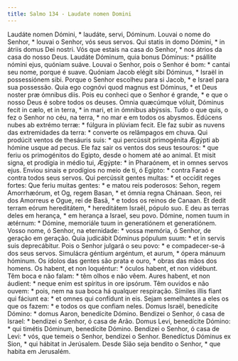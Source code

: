 ```yaml
---
title: Salmo 134 - Laudate nomen Domini
---
```


<div class="grid grid-cols-2 gap-5">
  <span class="text-justify">
    Laudáte nomen Dómini, * laudáte, servi, Dóminum.
  </span>
  <span class="text-justify">
    Louvai o nome do Senhor, * louvai o Senhor, vós seus servos.
  </span>
  <span class="text-justify">
    Qui statis in domo Dómini, * in átriis domus Dei nostri.
  </span>
  <span class="text-justify">
    Vós que estais na casa do Senhor, * nos átrios da casa do nosso Deus.
  </span>
  <span class="text-justify">
    Laudáte Dóminum, quia bonus Dóminus: * psállite nómini ejus, quóniam suáve.
  </span>
  <span class="text-justify">
    Louvai o Senhor, pois o Senhor é bom: * cantai seu nome, porque é suave.
  </span>
  <span class="text-justify">
    Quóniam Jacob elégit sibi Dóminus, * Israël in possessiónem sibi.
  </span>
  <span class="text-justify">
    Porque o Senhor escolheu para si Jacob, * e Israel para sua possessão.
  </span>
  <span class="text-justify">
    Quia ego cognóvi quod magnus est Dóminus, * et Deus noster præ ómnibus diis.
  </span>
  <span class="text-justify">
    Pois eu conheci que o Senhor é grande, * e que o nosso Deus é sobre todos os
    deuses.
  </span>
  <span class="text-justify">
    Omnia quæcúmque vóluit, Dóminus fecit in cælo, et in terra, * in mari, et in
    ómnibus abýssis.
  </span>
  <span class="text-justify">
    Tudo o que quis, o fez o Senhor no céu, na terra, * no mar e em todos os
    abysmos.
  </span>
  <span class="text-justify">
    Edúcens nubes ab extrémo terræ: * fúlgura in plúviam fecit.
  </span>
  <span class="text-justify">
    Ele faz subir as nuvens das extremidades da terra: * converte os relâmpagos
    em chuva.
  </span>
  <span class="text-justify">
    Qui prodúcit ventos de thesáuris suis: * qui percússit primogénita Ægýpti ab
    hómine usque ad pecus.
  </span>
  <span class="text-justify">
    Ele faz sair os ventos dos seus tesouros: * que feriu os primogénitos do
    Egipto, desde o homem até ao animal.
  </span>
  <span class="text-justify">
    Et misit signa, et prodígia in médio tui, Ægýpte: * in Pharaónem, et in
    omnes servos ejus.
  </span>
  <span class="text-justify">
    Enviou sinais e prodígios no meio de ti, ó Egipto: * contra Faraó e contra
    todos seus servos.
  </span>
  <span class="text-justify">
    Qui percússit gentes multas: * et occídit reges fortes:
  </span>
  <span class="text-justify">
    Que feriu muitas gentes: * e matou reis poderosos:
  </span>
  <span class="text-justify">
    Sehon, regem Amorrhæórum, et Og, regem Basan, * et ómnia regna Chánaan.
  </span>
  <span class="text-justify">
    Seon, rei dos Amorreus e Ogue, rei de Basã, * e todos os reinos de Canaan.
  </span>
  <span class="text-justify">
    Et dedit terram eórum hereditátem, * hereditátem Israël, pópulo suo.
  </span>
  <span class="text-justify">
    E deu as terras deles em herança, * em herança a Israel, seu povo.
  </span>
  <span class="text-justify">
    Dómine, nomen tuum in ætérnum: * Dómine, memoriále tuum in generatiónem et
    generatiónem.
  </span>
  <span class="text-justify">
    Vosso nome, ó Senhor, na eternidade: * vossa memória, ó Senhor, de geração
    em geração.
  </span>
  <span class="text-justify">
    Quia judicábit Dóminus pópulum suum: * et in servis suis deprecábitur.
  </span>
  <span class="text-justify">
    Pois o Senhor julgará o seu povo: * e compadecer-se-á dos seus servos.
  </span>
  <span class="text-justify">
    Simulácra géntium argéntum, et aurum, * ópera mánuum hóminum.
  </span>
  <span class="text-justify">
    Os ídolos das gentes são prata e ouro, * obras das mãos dos homens.
  </span>
  <span class="text-justify">
    Os habent, et non loquéntur: * óculos habent, et non vidébunt.
  </span>
  <span class="text-justify">
    Têm boca e não falam: * têm olhos e não vêem.
  </span>
  <span class="text-justify">
    Aures habent, et non áudient: * neque enim est spíritus in ore ipsórum.
  </span>
  <span class="text-justify">
    Têm ouvidos e não ouvem: * pois, nem na sua boca há qualquer respiração.
  </span>
  <span class="text-justify">
    Símiles illis fiant qui fáciunt ea: * et omnes qui confídunt in eis.
  </span>
  <span class="text-justify">
    Sejam semelhantes a eles os que os fazem: * e todos os que confiam neles.
  </span>
  <span class="text-justify">
    Domus Israël, benedícite Dómino: * domus Aaron, benedícite Dómino.
  </span>
  <span class="text-justify">
    Bendizei o Senhor, ó casa de Israel: * bendizei o Senhor, ó casa de Arão.
  </span>
  <span class="text-justify">
    Domus Levi, benedícite Dómino: * qui timétis Dóminum, benedícite Dómino.
  </span>
  <span class="text-justify">
    Bendizei o Senhor, ó casa de Levi: * vós, que temeis o Senhor, bendizei o
    Senhor.
  </span>
  <span class="text-justify">
    Benedíctus Dóminus ex Sion, * qui hábitat in Jerúsalem.
  </span>
  <span class="text-justify">
    Desde Sião seja bendito o Senhor, * que habita em Jerusalém.
  </span>
</div>
